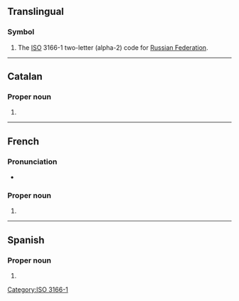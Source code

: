 {{also|Appendix:Variations of "ru"}}
==Translingual==

===Symbol===
{{head|mul|symbol}}

# The [[ISO]] 3166-1 two-letter (alpha-2) code for [[Russian Federation]].

[[Category:ISO 3166-1]]

----

==Catalan==

===Proper noun===
{{ca-proper noun|m}}

# {{initialism of|ca|Regne Unit|gloss=[[UK]]}}

----

==French==

===Pronunciation===
* {{audio|fr|LL-Q150 (fra)-Lepticed7-RU.wav|Audio}}

===Proper noun===
{{fr-proper noun|m}}

# {{initialism of|fr|Royaume-Uni}}

----

==Spanish==

===Proper noun===
{{es-proper noun|m}}

# {{initialism of|es|Reino Unido|gloss=[[UK]]}}